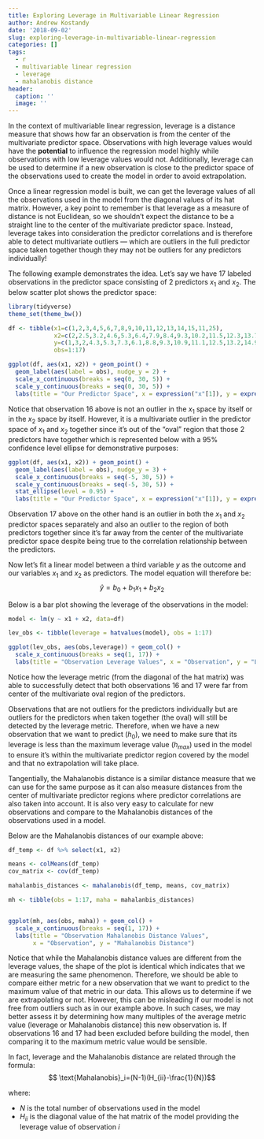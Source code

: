 ```yaml
---
title: Exploring Leverage in Multivariable Linear Regression
author: Andrew Kostandy
date: '2018-09-02'
slug: exploring-leverage-in-multivariable-linear-regression
categories: []
tags:
  - r
  - multivariable linear regression
  - leverage
  - mahalanobis distance
header:
  caption: ''
  image: ''
---
```


In the context of multivariable linear regression, leverage is a distance measure that shows how far an observation is from the center of the multivariate predictor space. Observations with high leverage values would have the **potential** to influence the regression model highly while observations with low leverage values would not. Additionally, leverage can be used to determine if a new observation is close to the predictor space of the observations used to create the model in order to avoid extrapolation.

Once a linear regression model is built, we can get the leverage values of all the observations used in the model from the diagonal values of its hat matrix. However, a key point to remember is that leverage as a measure of distance is not Euclidean, so we shouldn't expect the distance to be a straight line to the center of the multivariate predictor space. Instead, leverage takes into consideration the predictor correlations and is therefore able to detect multivariate outliers — which are outliers in the full predictor space taken together though they may not be outliers for any predictors individually!

The following example demonstrates the idea. Let's say we have 17 labeled observations in the predictor space consisting of 2 predictors $x_1$ and $x_2$. The below scatter plot shows the predictor space:

```r
library(tidyverse)
theme_set(theme_bw())

df <- tibble(x1=c(1,2,3,4,5,6,7,8,9,10,11,12,13,14,15,11,25),
             x2=c(2,2.5,3.2,4.6,5.3,6.4,7.9,8.4,9.3,10.2,11.5,12.3,13.7,14.1,15.6,4,26),
             y=c(1,3,2,4.3,5.3,7.3,6.1,8.8,9.3,10.9,11.1,12.5,13.2,14.9,15.8,5,25.4),
             obs=1:17)

ggplot(df, aes(x1, x2)) + geom_point() +
  geom_label(aes(label = obs), nudge_y = 2) +
  scale_x_continuous(breaks = seq(0, 30, 5)) +
  scale_y_continuous(breaks = seq(0, 30, 5)) +
  labs(title = "Our Predictor Space", x = expression("x"[1]), y = expression("x"[2]))
```

Notice that observation 16 above is not an outlier in the $x_1$ space by itself or in the $x_2$ space by itself. However, it is a multivariate outlier in the predictor space of $x_1$ and $x_2$ together since it's out of the "oval" region that those 2 predictors have together which is represented below with a 95% confidence level ellipse for demonstrative purposes:

```r
ggplot(df, aes(x1, x2)) + geom_point() +
  geom_label(aes(label = obs), nudge_y = 3) +
  scale_x_continuous(breaks = seq(-5, 30, 5)) +
  scale_y_continuous(breaks = seq(-5, 30, 5)) +
  stat_ellipse(level = 0.95) +
  labs(title = "Our Predictor Space", x = expression("x"[1]), y = expression("x"[2]))
```

Observation 17 above on the other hand is an outlier in both the $x_1$ and $x_2$ predictor spaces separately and also an outlier to the region of both predictors together since it's far away from the center of the multivariate predictor space despite being true to the correlation relationship between the predictors.

Now let's fit a linear model between a third variable $y$ as the outcome and our variables $x_1$ and $x_2$ as predictors. The model equation will therefore be: $$\hat{y} = b_0 + b_1x_1 + b_2x_2$$

Below is a bar plot showing the leverage of the observations in the model:

```r
model <- lm(y ~ x1 + x2, data=df)

lev_obs <- tibble(leverage = hatvalues(model), obs = 1:17)

ggplot(lev_obs, aes(obs,leverage)) + geom_col() +
  scale_x_continuous(breaks = seq(1, 17)) +
  labs(title = "Observation Leverage Values", x = "Observation", y = "Leverage")
```

Notice how the leverage metric (from the diagonal of the hat matrix) was able to successfully detect that both observations 16 and 17 were far from center of the multivariate oval region of the predictors.

Observations that are not outliers for the predictors individually but are outliers for the predictors when taken together (the oval) will still be detected by the leverage metric. Therefore, when we have a new observation that we want to predict ($h_0$), we need to make sure that its leverage is less than the maximum leverage value ($h_{max}$) used in the model to ensure it's within the multivariate predictor region covered by the model and that no extrapolation will take place.

Tangentially, the Mahalanobis distance is a similar distance measure that we can use for the same purpose as it can also measure distances from the center of multivariate predictor regions where predictor correlations are also taken into account. It is also very easy to calculate for new observations and compare to the Mahalanobis distances of the observations used in a model.

Below are the Mahalanobis distances of our example above:

```r
df_temp <- df %>% select(x1, x2)

means <- colMeans(df_temp)
cov_matrix <- cov(df_temp)

mahalanbis_distances <- mahalanobis(df_temp, means, cov_matrix)

mh <- tibble(obs = 1:17, maha = mahalanbis_distances)


ggplot(mh, aes(obs, maha)) + geom_col() +
  scale_x_continuous(breaks = seq(1, 17)) +
  labs(title = "Observation Mahalanobis Distance Values",
       x = "Observation", y = "Mahalanobis Distance")
```

Notice that while the Mahalanobis distance values are different from the leverage values, the shape of the plot is identical which indicates that we are measuring the same phenomenon. Therefore, we should be able to compare either metric for a new observation that we want to predict to the maximum value of that metric in our data. This allows us to determine if we are extrapolating or not. However, this can be misleading if our model is not free from outliers such as in our example above. In such cases, we may better assess it by determining how many multiples of the average metric value (leverage or Mahalanobis distance) this new observation is. If observations 16 and 17 had been excluded before building the model, then comparing it to the maximum metric value would be sensible.

In fact, leverage and the Mahalanobis distance are related through the formula: $$ \text{Mahalanobis}_i=(N-1)(H_{ii}-\frac{1}{N})$$

where:

- $N$ is the total number of observations used in the model
- $H_{ii}$ is the diagonal value of the hat matrix of the model providing the leverage value of observation $i$
